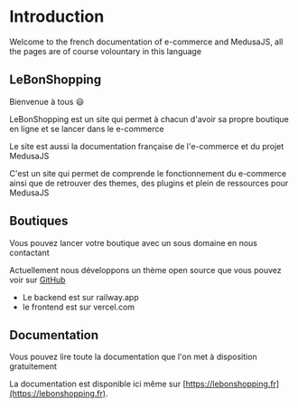 # Introduction
 
Welcome to the french documentation of e-commerce and MedusaJS, all the pages are of course volountary in this language

## LeBonShopping

Bienvenue à tous 😃

LeBonShopping est un site qui permet à chacun d'avoir sa propre boutique en ligne et se lancer dans le e-commerce

Le site est aussi la documentation française de l'e-commerce et du projet MedusaJS

C'est un site qui permet de comprende le fonctionnement du e-commerce ainsi que de retrouver des themes, des plugins et plein de ressources pour MedusaJS

## Boutiques

Vous pouvez lancer votre boutique avec un sous domaine en nous contactant

Actuellement nous développons un thème open source que vous pouvez voir sur [GitHub](https://github.com/nazimboudeffa/medusa-storefront-coffee-nextjs)

* Le backend est sur railway.app
* le frontend est sur vercel.com

## Documentation

Vous pouvez lire toute la documentation que l'on met à disposition gratuitement

La documentation est disponible ici même sur [https://lebonshopping.fr](https://lebonshopping.fr).
